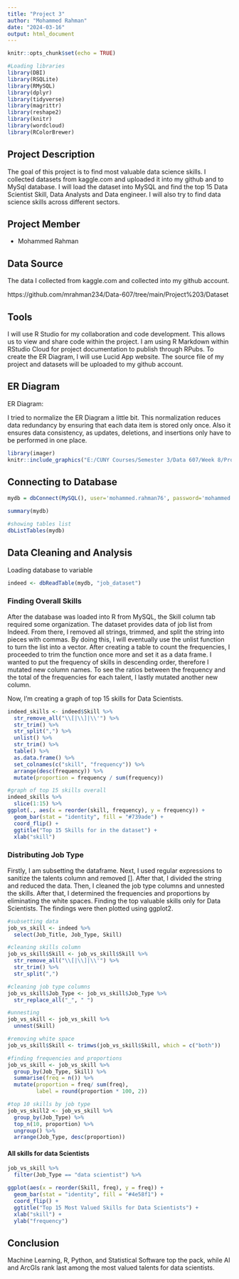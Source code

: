 ---
title: "Project 3"
author: "Mohammed Rahman"
date: "2024-03-16"
output: html_document
---

```{r setup, include=FALSE}
knitr::opts_chunk$set(echo = TRUE)
```

```{r message = FALSE, warning=FALSE, echo = FALSE}
#Loading libraries
library(DBI)
library(RSQLite)
library(RMySQL)
library(dplyr)
library(tidyverse)
library(magrittr)
library(reshape2)
library(knitr)
library(wordcloud)
library(RColorBrewer)
```

## Project Description

The goal of this project is to find most valuable data science skills. I collected datasets from kaggle.com and uploaded it into my github and to MySql database. I will load the dataset into MySQL and find the top 15 Data Scientist Skill, Data Analysts and Data engineer. I will also try to find data science skills across different sectors.

## Project Member

- Mohammed Rahman

## Data Source

The data I collected from kaggle.com and collected into my github account.

https://github.com/mrahman234/Data-607/tree/main/Project%203/Dataset

## Tools

I will use R Studio for my collaboration and code development. This allows us to view and share code within the project. I am using R Markdown within RStudio Cloud for project documentation to publish through RPubs. To create the ER Diagram, I will use Lucid App website. The source file of my project and datasets will be uploaded to my github account.

## ER Diagram

ER Diagram:

I tried to normalize the ER Diagram a little bit. This normalization reduces data redundancy by ensuring that each data item is stored only once. Also it ensures data consistency, as updates, deletions, and insertions only have to be performed in one place.

```{r message = FALSE, warning=FALSE, echo = FALSE}
library(imager)
knitr::include_graphics("E:/CUNY Courses/Semester 3/Data 607/Week 8/Project 3/ER_diagram.png")
```

## Connecting to Database

```{r connecting-mysql}
mydb = dbConnect(MySQL(), user='mohammed.rahman76', password='mohammed.rahman76', dbname='mohammed.rahman76', port=3306, host='cunydata607sql.mysql.database.azure.com')

summary(mydb)

#showing tables list
dbListTables(mydb)
```

## Data Cleaning and Analysis

Loading database to variable

```{r dataload}
indeed <- dbReadTable(mydb, "job_dataset")
```

### Finding Overall Skills

After the database was loaded into R from MySQL, the Skill column tab required some organization. The dataset provides data of job list from Indeed. From there, I removed all strings, trimmed, and split the string into pieces with commas. By doing this, I will eventually use the unlist function to turn the list into a vector. After creating a table to count the frequencies, I proceeded to trim the function once more and set it as a data frame. I wanted to put the frequency of skills in descending order, therefore I mutated new column names. To see the ratios between the frequency and the total of the frequencies for each talent, I lastly mutated another new column.

Now, I'm creating a graph of top 15 skills for Data Scientists. 

```{r top-15}
indeed_skills <- indeed$Skill %>% 
  str_remove_all("\\[|\\]|\\'") %>%
  str_trim() %>%
  str_split(",") %>%
  unlist() %>%
  str_trim() %>%
  table() %>%
  as.data.frame() %>%
  set_colnames(c("skill", "frequency")) %>%
  arrange(desc(frequency)) %>%
  mutate(proportion = frequency / sum(frequency))

#graph of top 15 skills overall
indeed_skills %>%
  slice(1:15) %>%
ggplot(., aes(x = reorder(skill, frequency), y = frequency)) +
  geom_bar(stat = "identity", fill = "#739ade") +
  coord_flip() +
  ggtitle("Top 15 Skills for in the dataset") +
  xlab("skill")
```

### Distributing Job Type

Firstly, I am subsetting the dataframe. Next, I used regular expressions to sanitize the talents column and removed []. After that, I divided the string and reduced the data. Then, I cleaned the job type columns and unnested the skills. After that, I determined the frequencies and proportions by eliminating the white spaces. Finding the top valuable skills only for Data Scientists. The findings were then plotted using ggplot2.

```{r job-type}
#subsetting data
job_vs_skill <- indeed %>% 
  select(Job_Title, Job_Type, Skill) 

#cleaning skills column
job_vs_skill$Skill <- job_vs_skill$Skill %>%
  str_remove_all("\\[|\\]|\\'") %>%
  str_trim() %>%
  str_split(",") 

#cleaning job type columns
job_vs_skill$Job_Type <- job_vs_skill$Job_Type %>%
  str_replace_all("_", " ")

#unnesting   
job_vs_skill <- job_vs_skill %>% 
  unnest(Skill) 

#removing white space
job_vs_skill$Skill <- trimws(job_vs_skill$Skill, which = c("both"))

#finding frequencies and proportions
job_vs_skill <- job_vs_skill %>%
  group_by(Job_Type, Skill) %>%
  summarise(freq = n()) %>%
  mutate(proportion = freq/ sum(freq),
         label = round(proportion * 100, 2))

#top 10 skills by job type
job_vs_skill2 <- job_vs_skill %>%
  group_by(Job_Type) %>%
  top_n(10, proportion) %>%
  ungroup() %>%
  arrange(Job_Type, desc(proportion))
```

#### All skills for data Scientists

```{r top-skills}
job_vs_skill %>%
  filter(Job_Type == "data scientist") %>%

ggplot(aes(x = reorder(Skill, freq), y = freq)) +
  geom_bar(stat = "identity", fill = "#4e58f1") +
  coord_flip() +
  ggtitle("Top 15 Most Valued Skills for Data Scientists") +
  xlab("skill") +
  ylab("frequency")
```

## Conclusion

Machine Learning, R, Python, and Statistical Software top the pack, while AI and ArcGIs rank last among the most valued talents for data scientists.
